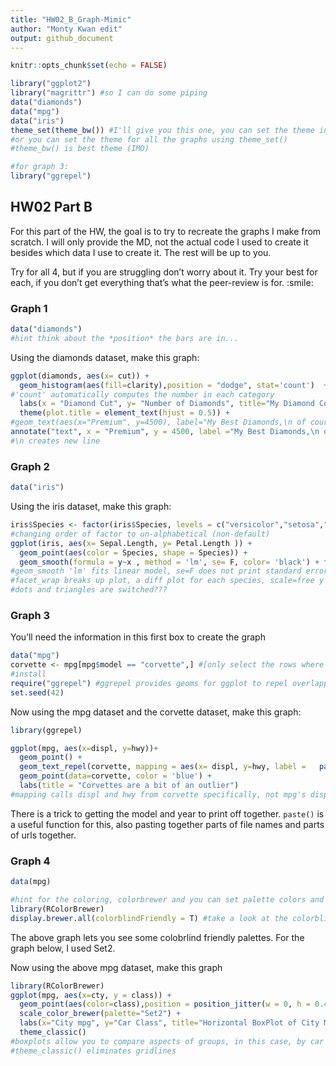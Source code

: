 ```yaml
---
title: "HW02_B_Graph-Mimic"
author: "Monty Kwan edit"
output: github_document
---
```


```r
knitr::opts_chunk$set(echo = FALSE)
```


```r
library("ggplot2")
library("magrittr") #so I can do some piping
data("diamonds")
data("mpg")
data("iris")
theme_set(theme_bw()) #I'll give you this one, you can set the theme individually for graphs
#or you can set the theme for all the graphs using theme_set()
#theme_bw() is best theme (IMO)

#for graph 3:
library("ggrepel")


```

## HW02 Part B

For this part of the HW, the goal is to try to recreate the graphs I make from scratch. I will only provide the MD, not the actual code I used to create it besides which data I use to create it. The rest will be up to you. 

Try for all 4, but if you are struggling don't worry about it. Try your best for each, if you don't get everything that's what the peer-review is for. :smile:


### Graph 1
```r
data("diamonds")
#hint think about the *position* the bars are in...
```


Using the diamonds dataset, make this graph:
```r
ggplot(diamonds, aes(x= cut)) + 
  geom_histogram(aes(fill=clarity),position = "dodge", stat='count')  +  
#'count' automatically computes the number in each category
  labs(x = "Diamond Cut", y= "Number of Diamonds", title="My Diamond Collection", subtitle = "Boxplot representing the number of diamonds in my diamond collection by \ntype of cut quality and clarity of diamond" ) +
  theme(plot.title = element_text(hjust = 0.5)) + 
#geom_text(aes(x="Premium", y=4500), label="My Best Diamonds,\n of course") also works but slow hehe
annotate("text", x = "Premium", y = 4500, label ="My Best Diamonds,\n of course")
#\n creates new line
```

### Graph 2
```r
data("iris")
```

Using the iris dataset, make this graph:
```r

iris$Species <- factor(iris$Species, levels = c("versicolor","setosa","virginica"))
#changing order of factor to un-alphabetical (non-default)
ggplot(iris, aes(x= Sepal.Length, y= Petal.Length )) +
  geom_point(aes(color = Species, shape = Species)) + 
  geom_smooth(formula = y~x , method = 'lm', se= F, color= 'black') + facet_wrap(~Species, scales="free_y")
#geom_smooth 'lm' fits linear model, se=F does not print standard error
#facet_wrap breaks up plot, a diff plot for each species, scale=free y means each species has its own y scale
#dots and triangles are switched???
```


### Graph 3
You'll need the information in this first box to create the graph
```r
data("mpg")
corvette <- mpg[mpg$model == "corvette",] #[only select the rows where the model= tcorvette within the mpg dataset], which is being put (<-)into a vector
#install
require("ggrepel") #ggrepel provides geoms for ggplot to repel overlapping text labels. useful for making text annotations better, hint hint
set.seed(42)
```

Now using the mpg dataset and the corvette dataset, make this graph:

```r
library(ggrepel)

ggplot(mpg, aes(x=displ, y=hwy))+ 
  geom_point() + 
  geom_text_repel(corvette, mapping = aes(x= displ, y=hwy, label =   paste("Corvette,", year))) + 
  geom_point(data=corvette, color = 'blue') + 
  labs(title = "Corvettes are a bit of an outlier")
#mapping calls displ and hwy from corvette specifically, not mpg's displ and hwy
```

There is a trick to getting the model and year to print off together. `paste()` is a useful function for this, also pasting together parts of file names and parts of urls together. 


### Graph 4 
```r
data(mpg)

#hint for the coloring, colorbrewer and you can set palette colors and make your graphs colorblind friendly
library(RColorBrewer)
display.brewer.all(colorblindFriendly = T) #take a look at the colorblindfriendly options
```

The above graph lets you see some colobrlind friendly palettes. For the graph below, I used Set2.

Now using the above mpg dataset, make this graph

```r
library(RColorBrewer)
ggplot(mpg, aes(x=cty, y = class)) +
  geom_point(aes(color=class),position = position_jitter(w = 0, h = 0.4)) + geom_boxplot(alpha=0) +
  scale_color_brewer(palette="Set2") +
  labs(x="City mpg", y="Car Class", title="Horizontal BoxPlot of City MPG and Car Class")+ 
  theme_classic()
#boxplots allow you to compare aspects of groups, in this case, by car class, so your x will be what you're grouping by
#theme_classic() eliminates gridlines
```




